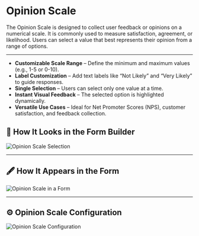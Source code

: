 # Opinion Scale

The Opinion Scale is designed to collect user feedback or opinions on a numerical scale. It is commonly used to measure satisfaction, agreement, or likelihood. Users can select a value that best represents their opinion from a range of options.

---

- **Customizable Scale Range** – Define the minimum and maximum values (e.g., 1-5 or 0-10).
- **Label Customization** – Add text labels like “Not Likely” and “Very Likely” to guide responses.
- **Single Selection** – Users can select only one value at a time.
- **Instant Visual Feedback** – The selected option is highlighted dynamically.
- **Versatile Use Cases** – Ideal for Net Promoter Scores (NPS), customer satisfaction, and feedback collection.

## 📌 How It Looks in the Form Builder

![Opinion Scale Selection](/images/opinion_scale1.png)

---

## 🖋 How It Appears in the Form

![Opinion Scale in a Form](/images/opinion_scale2.png)

---

## ⚙️ Opinion Scale Configuration

![Opinion Scale Configuration](/images/opinion_scale3.png)
